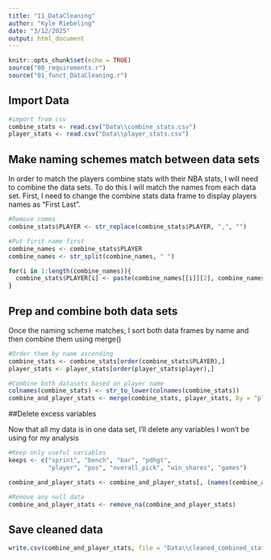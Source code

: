 ```yaml
---
title: "11_DataCleaning"
author: "Kyle Riebeling"
date: "3/12/2025"
output: html_document
---
```


```r
knitr::opts_chunk$set(echo = TRUE)
source("00_requirements.r")
source("01_funct_DataCleaning.r")
```

## Import Data

```r
#import from csv
combine_stats <- read.csv("Data\\combine_stats.csv")
player_stats <- read.csv("Data\\player_stats.csv")
```


## Make naming schemes match between data sets

In order to match the players combine stats with their NBA stats, I will need to combine the data sets. To do this I will match the names from each data set. First, I need to change the combine stats data frame to display players names as "First Last". 

```r
#Remove comma
combine_stats$PLAYER <- str_replace(combine_stats$PLAYER, ",", "")

#Put first name first
combine_names <- combine_stats$PLAYER
combine_names <- str_split(combine_names, " ")

for(i in 1:length(combine_names)){
  combine_stats$PLAYER[i] <- paste(combine_names[[i]][2], combine_names[[i]][1])
}
```


## Prep and combine both data sets

Once the naming scheme matches, I sort both data frames by name and then combine them using merge()

```r
#Order them by name ascending
combine_stats <- combine_stats[order(combine_stats$PLAYER),]
player_stats <- player_stats[order(player_stats$player),]

#Combine both datasets based on player name
colnames(combine_stats) <- str_to_lower(colnames(combine_stats))
combine_and_player_stats <- merge(combine_stats, player_stats, by = "player")
```


##Delete excess variables

Now that all my data is in one data set, I'll delete any variables I won't be using for my analysis

```r
#Keep only useful variables
keeps <- c("sprint", "bench", "bar", "pdhgt", 
           "player", "pos", "overall_pick", "win_shares", "games")

combine_and_player_stats <- combine_and_player_stats[, (names(combine_and_player_stats) %in% keeps)]

#Remove any null data
combine_and_player_stats <- remove_na(combine_and_player_stats)
```


## Save cleaned data

```r
write.csv(combine_and_player_stats, file = "Data\\cleaned_combined_stats.csv", row.names = F)
```


